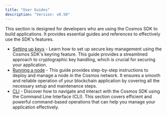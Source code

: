 ```yaml
---
title: "User Guides"
description: "Version: v0.50"
---
```


This section is designed for developers who are using the Cosmos SDK to build applications. It provides essential guides and references to effectively use the SDK's features.

* [Setting up keys](/v0.50/user/run-node/keyring) - Learn how to set up secure key management using the Cosmos SDK's keyring feature. This guide provides a streamlined approach to cryptographic key handling, which is crucial for securing your application.
* [Running a node](/v0.50/user/run-node/run-node) - This guide provides step-by-step instructions to deploy and manage a node in the Cosmos network. It ensures a smooth and reliable operation of your blockchain application by covering all the necessary setup and maintenance steps.
* [CLI](/v0.50/user/run-node/interact-node) - Discover how to navigate and interact with the Cosmos SDK using the Command Line Interface (CLI). This section covers efficient and powerful command-based operations that can help you manage your application effectively.
